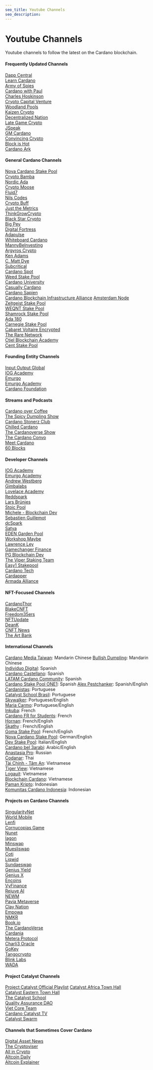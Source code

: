```yaml
---
seo_title: Youtube Channels
seo_description: 
---
```


# Youtube Channels

Youtube channels to follow the latest on the Cardano blockchain. 

#### Frequently Updated Channels
[Dapp Central](https://www.youtube.com/@DappCentral)  
[Learn Cardano](https://www.youtube.com/@LearnCardano)   
[Army of Spies](https://www.youtube.com/@ArmyofSpies)  
[Cardano with Paul](https://www.youtube.com/@CardanoWithPaul)  
[Charles Hoskinson](https://www.youtube.com/c/charleshoskinsoncrypto)  
[Crypto Capital Venture](https://www.youtube.com/@CryptoCapitalVenture)  
[Woodland Pools](https://www.youtube.com/@WoodlandPools)   
[Kaizen Crypto](https://www.youtube.com/@KaizenCrypto)  
[Decentralized Nation](https://www.youtube.com/@decentralizednation)  
[Late Game Crypto](https://www.youtube.com/@LateGameCrypto)  
[JSpeak](https://www.youtube.com/@j_speak)  
[GM Cardano](https://www.youtube.com/@gmcardano)  
[Convincing Crypto](https://www.youtube.com/@ConvincingCrypto)  
[Block is Hot](https://www.youtube.com/@blockishot971)  
[Cardano Ark](https://www.youtube.com/@cardanoark)  

#### General Cardano Channels
[Nova Cardano Stake Pool](https://www.youtube.com/@NOVApool)  
[Crypto Bamba](https://www.youtube.com/@CryptoBamba/)  
[Nordic Ada](https://www.youtube.com/@NordicADA)  
[Crypto Moose](https://www.youtube.com/@cryptomoose)  
[Fluid7](https://www.youtube.com/@fluid7)  
[Nils Codes](https://www.youtube.com/@NilsCodes)  
[Crypto Buff](https://www.youtube.com/@CryptoBuff)  
[Just the Metrics](https://www.youtube.com/@justthemetrics)  
[ThinkGrowCrypto](https://www.youtube.com/@ThinkGrowCrypto)  
[Black Star Crypto](https://www.youtube.com/@blackstarcrypto1662)  
[Big Pey](https://www.youtube.com/@bigpey)  
[Digital Fortress](https://www.youtube.com/@DigitalFortress)  
[Adapulse](https://www.youtube.com/@AdaPulse)  
[Whiteboard Cardano](https://www.youtube.com/@WhiteboardCardano)  
[MannyBeInvesting](https://www.youtube.com/@MannyBeInvesting)  
[Argyros Crypto](https://www.youtube.com/@ArgyrosCrypto)  
[Ken Adams](https://www.youtube.com/@KEWW-ADA)  
[C. Matt Dye](https://www.youtube.com/@CMattDye/)  
[Subcritical](https://www.youtube.com/@Subcritical)  
[Cardano Spot](https://www.youtube.com/@cardanospot5022)  
[Weed Stake Pool](https://www.youtube.com/@CardanoWEEDStakePool)  
[Cardano University](https://www.youtube.com/@cardanouniversity/)  
[Casually Cardano](https://www.youtube.com/@CasuallyCardano)  
[Cardano Sapien](https://www.youtube.com/@S-PIEN)  
[Cardano Blockchain Infrastructure Alliance](https://www.youtube.com/@CardanoBlockchainInfraAlliance)
[Amsterdam Node](https://www.youtube.com/@amsterdamnode3691)  
[Zeitgeist Stake Pool](https://www.youtube.com/@MrRobwag)  
[WEQNT Stake Pool](https://www.youtube.com/@TheCardanoCommunityPodcast)  
[Shamrock Stake Pool](https://www.youtube.com/@shamrockstakepool2837)  
[Ada 180](https://www.youtube.com/@ADA180)  
[Carnegie Stake Pool](https://www.youtube.com/@carnegiestakepool1289)  
[Cabaret Voltaire Encrypted](https://www.youtube.com/@cabaretVoltaire)  
[The Rare Network](https://www.youtube.com/@RareNetworkEvents)  
[Ctiel Blockchain Academy](https://www.youtube.com/@cteilblockchainacademy7328)  
[Cent Stake Pool](https://www.youtube.com/@centstakepoolcentral7092)  

#### Founding Entity Channels
[Input Output Global](https://www.youtube.com/c/IohkIo)  
[IOG Academy](https://www.youtube.com/@iogacademy)  
[Emurgo](https://www.youtube.com/c/EMURGO)  
[Emurgo Academy](https://www.youtube.com/@emurgoacademy3838)  
[Cardano Foundation](https://www.youtube.com/@CardanoFoundation)  

#### Streams and Podcasts
[Cardano over Coffee](https://www.youtube.com/@cardanoovercoffee)  
[The Spicy Dumpling Show](https://www.youtube.com/@spicydumplingshow1856)  
[Cardano Stonerz Club](https://www.youtube.com/@CardanoStonerzClub)  
[Chilled Cardano](https://www.youtube.com/@ChilledCardano)  
[The Cardanoverse Show](https://www.youtube.com/@TheCardanoVerseShow)  
[The Cardano Convo](https://www.youtube.com/@TheCardanoConvo)  
[Meet Cardano](https://www.youtube.com/@MeetCardano)  
[60 Blocks](https://www.youtube.com/@60blocks_io)  

#### Developer Channels
[IOG Academy](https://www.youtube.com/@iogacademy)  
[Emurgo Academy](https://www.youtube.com/@emurgoacademy3838)  
[Andrew Westberg](https://www.youtube.com/@AndrewWestberg)  
[Gimbalabs](https://www.youtube.com/@gimbalabs)  
[Lovelace Academy](https://www.youtube.com/@LovelaceAcademy)  
[Reddspark](https://www.youtube.com/@ReddSpark)  
[Lars Brünjes](https://www.youtube.com/@larsbrunjes37)  
[Stoic Pool](https://www.youtube.com/@StoicPool)  
[Michele - Blockchain Dev](https://www.youtube.com/@michele-blockchaindev1986)  
[Sebastien Guillemot](https://www.youtube.com/@SebastienGuillemot)   
[dcSpark](https://www.youtube.com/@dcSpark)  
[Satya](https://www.youtube.com/@Satya-tb4we)  
[EDEN Garden Pool](https://www.youtube.com/channel/UCZvLM73pSD3aSJv6_Egf8Fg)  
[Workshop Maybe](https://www.youtube.com/@WorkshopMaybe)  
[Lawrence Ley](https://www.youtube.com/@lawrenceley8530/)  
[Gamechanger Finance](https://www.youtube.com/@gamechanger.finance)  
[PG Blockchain Dev](https://www.youtube.com/@PGWAD)  
[The Viper Staking Team](https://www.youtube.com/@viperstakepool)  
[Easy1 Stakepool](https://www.youtube.com/@cardanoeasy1stakepoo674)  
[Cardano Tech](https://www.youtube.com/@cardanotech)  
[Cardapper](https://www.youtube.com/@cardapper3230)  
[Armada Alliance](https://www.youtube.com/@armada_alliance)  

#### NFT-Focused Channels
[CardanoThor](https://www.youtube.com/@CardanoThor)  
[BlakeCNFT](https://www.youtube.com/@blakeCNFT)   
[Freedom35ers](https://youtube.com/@Freedom35ers)  
[NFTUpdate](https://www.youtube.com/@NFTUpdate/)  
[DeanK](https://www.youtube.com/@DeanKYouTube)  
[CNFT News](https://www.youtube.com/@cnftnews)  
[The Art Bank](https://www.youtube.com/@theartbank)  

#### International Channels
[Cardano Media Taiwan](https://www.youtube.com/@cardanomediataiwan): Mandarin   Chinese
[Bullish Dumpling](https://www.youtube.com/@BullishDumpling): Mandarin Chinese  
[Individuo Digital](https://www.youtube.com/@IndividuoDigital): Spanish  
[Cardano Castellano](https://www.youtube.com/@CardanoCastellano): Spanish  
[LATAM Cardano Community](https://www.youtube.com/@LATAMCardanoCommunity): Spanish  
[Cardano Stake Pool ONE1](https://www.youtube.com/@cardanostakepoolone1432/):   Spanish 
[Alex Pestchanker](https://www.youtube.com/@alexpestchanker9356): Spanish/English  
[Cardanistas](https://www.youtube.com/@Cardanistas): Portuguese  
[Catalyst School Brasil](https://www.youtube.com/@CatalystBrasil): Portuguese  
[Skywalker](https://www.youtube.com/@SkyWalker.45B): Portuguese/English  
[Maria Carmo](https://www.youtube.com/@mariacarmo369): Portuguese/English  
[Inkuba](https://www.youtube.com/@inkuba790): French  
[Cardano FR for Students](https://www.youtube.com/@CardanoFRforstudents): French  
[Hornan](https://www.youtube.com/@hancoeur): French/English  
[Skathy](https://www.youtube.com/@SKATHYUnderstandCardano) : French/English  
[Goma Stake Pool](https://www.youtube.com/@gomastakepool5102): French/English  
[Nova Cardano Stake Pool](https://www.youtube.com/@NOVApool): German/English  
[Dev Stake Pool](https://www.youtube.com/@DEVStakePoolCardano): Italian/English  
[Cardano bel 3arabi](https://www.youtube.com/@cardanati): Arabic/English  
[Anastasia Pro](https://www.youtube.com/@anastasia.pro_blockchain): Russian  
[Codanar](https://www.youtube.com/@codanar): Thai  
[Tài Chính - Tâm An](https://www.youtube.com/@taichinh-taman5516/): Vietnamese  
[Tiger View](https://www.youtube.com/@TIGERView/): Vietnamese  
[Logauit](https://www.youtube.com/@logauit): Vietnamese  
[Blockchain Cardano](https://www.youtube.com/@blockchain_cardano): Vietnamese  
[Paman Kripto](https://www.youtube.com/@PamanKripto): Indonesian  
[Komunitas Cardano Indonesia](https://www.youtube.com/@cardanoindonesia):   Indonesian

#### Projects on Cardano Channels
[SingularityNet](https://www.youtube.com/@SingularityNET)  
[World Mobile](https://www.youtube.com/@WorldMobileTeam)  
[Lenfi](https://www.youtube.com/@LenfiOfficial)  
[Cornucopias Game](https://www.youtube.com/@CornucopiasGame)  
[Nunet](https://www.youtube.com/@nunet_global)  
[Iagon](https://www.youtube.com/channel/UCpIUqQSMK5cE4QncanEUpKg)  
[Minswap](https://www.youtube.com/@MinswapDEX)  
[Muesliswap](https://www.youtube.com/@muesliswap7512/)  
[Coti](https://www.youtube.com/@COTIGroup)  
[Liqwid](https://www.youtube.com/@liqwidfinance1450)  
[Sundaeswap](https://www.youtube.com/@sundaeswaplabs)  
[Genius Yield](https://www.youtube.com/@geniusyield6151)  
[Genius X](https://www.youtube.com/@GeniusXOfficial)  
[Encoins](https://www.youtube.com/@encoins)  
[VyFinance](https://www.youtube.com/@VyFinance)  
[Rejuve AI](https://www.youtube.com/@RejuveAI)  
[NEWM](https://www.youtube.com/@projectNEWM)  
[Pavia Metaverse](https://www.youtube.com/@Pavia_io)  
[Clay Nation](https://www.youtube.com/@claymates)  
[Empowa](https://www.youtube.com/@empowa_io)  
[NMKR](https://www.youtube.com/@nmkr_io)  
[Book.io](https://www.youtube.com/@book_io)   
[The CardanoVerse](https://www.youtube.com/@cardanoverse/)  
[Cardania](https://www.youtube.com/@cardaniaHQ)  
[Metera Protocol](https://www.youtube.com/@meteraprotocol)  
[Charli3 Oracle](https://www.youtube.com/@charli3oracles40)  
[GoKey](https://www.youtube.com/@GoKeyFinance)  
[Tangocrypto](https://www.youtube.com/channel/UCmBDcgWgk3SOQA91s-rAFZg)  
[Blink Labs](https://www.youtube.com/@BlinkLabs_io)  
[WADA](https://www.youtube.com/@Wada_org)  

#### Project Catalyst Channels
[Project Catalyst Official Playlist](https://youtube.com/playlist?list=PLnPTB0CuBOByRhpTUdALq4J89m_h7QqLk&si=6L08hzomRIorKLAg)
[Catalyst Africa Town Hall](https://www.youtube.com/@catalystafricatownhall1239)  
[Catalyst Eastern Town Hall](https://www.youtube.com/@easterntownhall)  
[The Catalyst School](https://www.youtube.com/@TheCatalystSchool)  
[Quality Assurance DAO](https://www.youtube.com/@qadao)  
[Viet Core Team](https://www.youtube.com/@vietcoreteam/)  
[Cardano Catalyst TV](https://www.youtube.com/@cardanocatalysttv5717)  
[Catalyst Swarm](https://www.youtube.com/@catalystswarm)  

#### Channels that Sometimes Cover Cardano
[Digital Asset News](https://www.youtube.com/@DigitalAssetNews)  
[The Cryptoviser](https://www.youtube.com/@TheCryptoviser/)  
[All in Crypto](https://www.youtube.com/@realallincrypto)  
[Altcoin Daily](https://www.youtube.com/@AltcoinDaily)  
[Altcoin Explainer](https://www.youtube.com/@altexplainer)  
